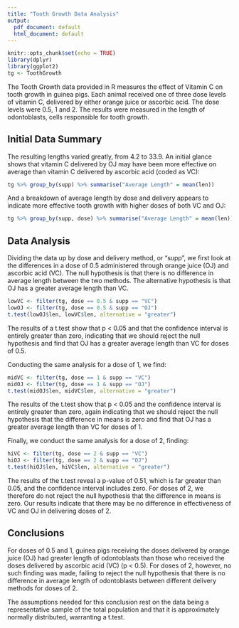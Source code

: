 ```yaml
---
title: "Tooth Growth Data Analysis"
output:
  pdf_document: default
  html_document: default
---
```


```r
knitr::opts_chunk$set(echo = TRUE)
library(dplyr)
library(ggplot2)
tg <- ToothGrowth
```

The Tooth Growth data provided in R measures the effect of Vitamin C on tooth growth in guinea pigs. Each animal received one of three dose levels of vitamin C, delivered by either orange juice or ascorbic acid. The dose levels were 0.5, 1 and 2. The results were measured in the length of odontoblasts, cells responsible for tooth growth.

## Initial Data Summary

The resulting lengths varied greatly, from 4.2 to 33.9. An initial glance shows that vitamin C delivered by OJ may have been more effective on average than vitamin C delivered by ascorbic acid (coded as VC):

```r
tg %>% group_by(supp) %>% summarise("Average Length" = mean(len))
```

And a breakdown of average length by dose and delivery appears to indicate more effective tooth growth with higher doses of both VC and OJ:

```r
tg %>% group_by(supp, dose) %>% summarise("Average Length" = mean(len))
```

## Data Analysis

Dividing the data up by dose and delivery method, or "supp", we first look at the differences in a dose of 0.5 administered through orange juice (OJ) and ascorbic acid (VC). The null hypothesis is that there is no difference in average length between the two methods. The alternative hypothesis is that OJ has a greater average length than VC.

```r
lowVC <- filter(tg, dose == 0.5 & supp == "VC")
lowOJ <- filter(tg, dose == 0.5 & supp == "OJ")
t.test(lowOJ$len, lowVC$len, alternative = "greater")
```

The results of a t.test show that p < 0.05 and that the confidence interval is entirely greater than zero, indicating that we should reject the null hypothesis and find that OJ has a greater average length than VC for doses of 0.5.

Conducting the same analysis for a dose of 1, we find:
```r
midVC <- filter(tg, dose == 1 & supp == "VC")
midOJ <- filter(tg, dose == 1 & supp == "OJ")
t.test(midOJ$len, midVC$len, alternative = "greater")
```

The results of the t.test show that p < 0.05 and the confidence interval is entirely greater than zero, again indicating that we should reject the null hypothesis that the difference in means is zero and find that OJ has a greater average length than VC for doses of 1.

Finally, we conduct the same analysis for a dose of 2, finding:
```r
hiVC <- filter(tg, dose == 2 & supp == "VC")
hiOJ <- filter(tg, dose == 2 & supp == "OJ")
t.test(hiOJ$len, hiVC$len, alternative = "greater")
```

The results of the t.test reveal a p-value of 0.51, which is far greater than 0.05, and the confidence interval includes zero. For doses of 2, we therefore do not reject the null hypothesis that the difference in means is zero. Our results indicate that there may be no difference in effectiveness of VC and OJ in delivering doses of 2.

## Conclusions

For doses of 0.5 and 1, guinea pigs receiving the doses delivered by orange juice (OJ) had greater length of odontoblasts than those who received the doses delivered by ascorbic acid (VC) (p < 0.5). For doses of 2, however, no such finding was made, failing to reject the null hypothesis that there is no difference in average length of odontoblasts between different delivery methods for doses of 2.

The assumptions needed for this conclusion rest on the data being a representative sample of the total population and that it is approximately normally distributed, warranting a t.test.




